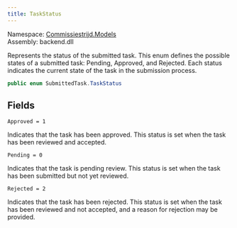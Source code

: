 ```yaml
---
title: TaskStatus
---
```



Namespace: <a href='../../Models'>Commissiestrijd.Models</a>  
Assembly: backend.dll  

Represents the status of the submitted task.
This enum defines the possible states of a submitted task:
Pending, Approved, and Rejected.
Each status indicates the current state of the task in the submission process.

```csharp
public enum SubmittedTask.TaskStatus
```

## Fields

`Approved = 1` 

Indicates that the task has been approved.
This status is set when the task has been reviewed and accepted.



`Pending = 0` 

Indicates that the task is pending review.
This status is set when the task has been submitted but not yet reviewed.



`Rejected = 2` 

Indicates that the task has been rejected.
This status is set when the task has been reviewed and not accepted,
and a reason for rejection may be provided.




